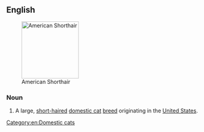 ==English==
[[Image:American Shorthair.jpg|thumb|right|150px|American Shorthair]]

===Noun===
{{en-noun|head=[[American]] [[shorthair|Shorthair]]}}

# A large, [[short-haired]] [[domestic cat]] [[breed]] originating in the [[United States]].

{{wikipedia|American Shorthair}}
{{commonscat|American Shorthair}}

[[Category:en:Domestic cats]]